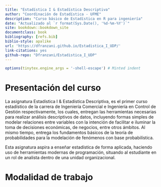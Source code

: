 ```yaml
--- 
title: "Estadística I & Estadística Descriptiva"
author: "Coordinación de Estadística - UFME"
description: "Curso básico de Estadística en R para ingeniería"
date: "Actualizado al `r format(Sys.Date(), '%d-%m-%Y')`"
site: bookdown::bookdown_site
documentclass: book
bibliography: [refs.bib]
biblio-style: apalike
url: 'https://dfranzani.github.io/Estadistica_I_UDP/'
link-citations: yes
github-repo: "Dfranzani/Estadistica_I_UDP"
---
```


```r
options(tinytex.engine_args = '-shell-escape') # Minted indent
```

# Presentación del curso {-}

La asignatura Estadística I & Estadística Descriptiva, es el primer curso estadístico de la carrera de Ingeniería Comercial e Ingeniería en Control de Gestión respectivamente, los cuales, entregan las herramientas necesarias para realizar análisis descriptivos de datos, incluyendo formas simples de modelar relaciones entre variables con la intención de facilitar e iluminar la toma de decisiones económicas, de negocios, entre otros ámbitos. Al mismo tiempo, entrega los fundamentos básicos de la teoría de probabilidades para la modelación de fenómenos con base probabilística. 

Esta asignatura aspira a enseñar estadística de forma aplicada, haciendo uso de herramientas modernas de programación, situando al estudiante en un rol de analista dentro de una unidad organizacional.

# Modalidad de trabajo {-}
